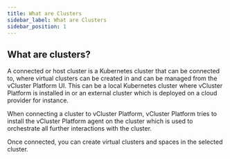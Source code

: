 ```yaml
---
title: What are Clusters
sidebar_label: What are Clusters
sidebar_position: 1
---
```


## What are clusters?

A connected or host cluster is a Kubernetes cluster that can be connected to, where virtual clusters can be created in and can be managed from the vCluster Platform UI. This can be a local Kubernetes cluster where vCluster Platform is installed in or an external cluster which is deployed on a cloud provider for instance.

When connecting a cluster to vCluster Platform, vCluster Platform tries to install the vCluster Platform agent on the cluster which is used to orchestrate all further interactions with the cluster.

Once connected, you can create virtual clusters and spaces in the selected cluster.
